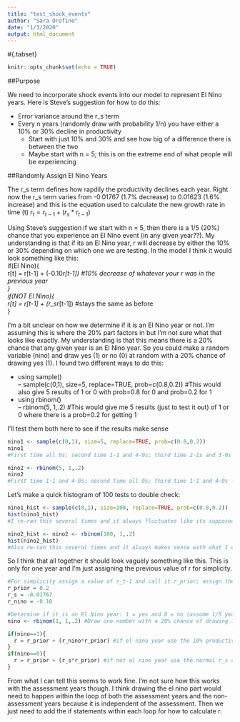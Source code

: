 ```yaml
---
title: "test_shock_events"
author: "Sara Orofino"
date: "1/3/2020"
output: html_document
---
```

#{.tabset}
```r
knitr::opts_chunk$set(echo = TRUE)
```

##Purpose

We need to incorporate shock events into our model to represent El Nino years. Here is Steve's suggestion for how to do this:  

  - Error variance around the r_s term  
  - Every n years (randomly draw with probability 1/n) you have either a 10% or 30% decline in productivity  
    - Start with just 10% and 30% and see how big of a difference there is between the two  
    - Maybe start with n = 5; this is on the extreme end of what people will be experiencing   

##Randomly Assign El Nino Years

The r_s term defines how rapdily the productivity declines each year. Right now the r_s term varies from -0.01767 (1.7% decrease) to 0.01623 (1.6% increase) and this is the equation used to calculate the new growth rate in time (t) $r_t = r_{t-1} + (r_s*r_{t-1})$  

Using Steve's suggestion if we start with n = 5, then there is a 1/5 (20%) chance that you experience an El Nino event (in any given year??). My understanding is that if its an El Nino year, r will decrease by either the 10% or 30% depending on which one we are testing. In the model I think it would look something like this:   
  if(El Nino){  
  r[t] = r[t-1] + (-0.10*r[t-1]) #10% decrease of whatever your r was in the previous year    
  }  
  if(NOT El Nino){  
  r[t] = r[t-1] + (r_s*r[t-1]) #stays the same as before   
  }  

I'm a bit unclear on how we determine if it is an El Nino year or not. I'm assuming this is where the 20% part factors in but I'm not sure what that looks like exactly. My understanding is that this means there is a 20% chance that any given year is an El Nino year. So you could make a random variable (nino) and draw yes (1) or no (0) at random with a 20% chance of drawing yes (1). I found two different ways to do this:  

  - using sample()  
    -- sample(c(0,1), size=5, replace=TRUE, prob=c(0.8,0.2)) #This would also give 5 results of 1 or 0 with prob=0.8 for 0 and prob=0.2 for 1
  - using rbinom()  
    -- rbinom(5, 1,.2) #This would give me 5 results (just to test it out) of 1 or 0 where there is a prob=0.2 for getting 1

I'll test them both here to see if the results make sense   
```r

nino1 <- sample(c(0,1), size=5, replace=TRUE, prob=c(0.8,0.2))
nino1
#First time all 0s; second time 1-1 and 4-0s; third time 2-1s and 3-0s -- seems reasonable

nino2 <- rbinom(5, 1,.2)
nino2
#First time 1-1 and 4-0s; second time all 0s; third time 1-1 and 4-0s -- also seems reasonable 
```


Let's make a quick histogram of 100 tests to double check:
```r
nino1_hist <- sample(c(0,1), size=100, replace=TRUE, prob=c(0.8,0.2))
hist(nino1_hist)
#I re-ran this several times and it always fluctuates like its supposed to around 80% 0s and 20% 1s

nino2_hist <- nino2 <- rbinom(100, 1,.2)
hist(nino2_hist)
#Also re-ran this several times and it always makes sense with what I expect
```

So I think that all together it should look vaguely something like this. This is only for one year and I'm just assigning the previous value of r for simplicity.     
```r
#For simplicity assign a value of r_t-1 and call it r_prior; assign the value of r_s; assign the value of the r decrease during el nino years
r_prior = 0.2
r_s = -0.01767
r_nino = -0.10 

#Determine if it is an El Nino year: 1 = yes and 0 = no (assume 1/5 years is an El Nino year)
nino <- rbinom(1, 1,.2) #Draw one number with a 20% chance of drawing 1 and 80% of drawing 0

if(nino==1){
  r = r_prior + (r_nino*r_prior) #if el nino year use the 10% productivity decrease
}
if(nino==0){
  r = r_prior + (r_s*r_prior) #if not el nino year use the normal r_s decrease
}

```

From what I can tell this seems to work fine. I'm not sure how this works with the assessment years though. I think drawing the el nino part would need to happen within the loop of both the assessment years and the non-assessment years because it is independent of the assessment. Then we just need to add the if statements within each loop for how to calculate r.  